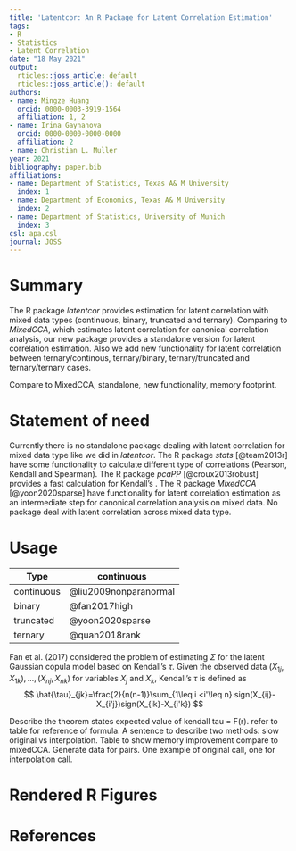 ```yaml
---
title: 'Latentcor: An R Package for Latent Correlation Estimation'
tags:
- R
- Statistics
- Latent Correlation
date: "18 May 2021"
output:
  rticles::joss_article: default
  rticles::joss_article(): default
authors:
- name: Mingze Huang
  orcid: 0000-0003-3919-1564
  affiliation: 1, 2
- name: Irina Gaynanova
  orcid: 0000-0000-0000-0000
  affiliation: 2
- name: Christian L. Muller
year: 2021
bibliography: paper.bib
affiliations:
- name: Department of Statistics, Texas A& M University
  index: 1
- name: Department of Economics, Texas A& M University
  index: 2
- name: Department of Statistics, University of Munich
  index: 3
csl: apa.csl
journal: JOSS
---
```


# Summary

The R package *latentcor* provides estimation for latent correlation with mixed data types (continuous, binary, truncated and ternary). Comparing to *MixedCCA*, which estimates latent correlation for canonical correlation analysis, our new package provides a standalone version for latent correlation estimation. Also we add new functionality for latent correlation between ternary/continous, ternary/binary, ternary/truncated and ternary/ternary cases.


Compare to MixedCCA, standalone, new functionality, memory footprint.

# Statement of need
Currently there is no standalone package dealing with latent correlation for mixed data type like we did in *latentcor*. The R package *stats* [@team2013r] have some functionality to calculate different type of correlations (Pearson, Kendall and Spearman). The R package *pcaPP* [@croux2013robust] provides a fast calculation for Kendall's \tau. The R package *MixedCCA* [@yoon2020sparse] have functionality for latent correlation estimation as an intermediate step for canonical correlation analysis on mixed data.
No package deal with latent correlation across mixed data type.

# Usage
 
 |Type | continuous | binary | truncated | ternary |
|-----|----------|
|continuous | @liu2009nonparanormal | @fan2017high | @yoon2020sparse | @quan2018rank |
|binary | @fan2017high | @fan2017high | @yoon2020sparse | @quan2018rank |
|truncated | @yoon2020sparse | @yoon2020sparse | @yoon2020sparse | This paper |
|ternary | @quan2018rank | @quan2018rank | This paper | @quan2018rank |
 
Fan et al. (2017) considered the problem of estimating $\Sigma$ for the latent Gaussian copula model based on Kendall's $\tau$. Given the observed data $(X_{1j}, X_{1k}), ..., (X_{nj}, X_{nk})$ for variables $X_{j}$ and $X_{k}$, Kendall's $\tau$ is defined as
$$
\hat{\tau}_{jk}=\frac{2}{n(n-1)}\sum_{1\leq i <i'\leq n} sign(X_{ij}-X_{i'j})sign(X_{ik}-X_{i'k})
$$

 Describe the theorem states expected value of kendall tau = F(r). refer to table for reference of formula.
 A sentence to describe two methods: slow original vs interpolation.
 Table to show memory improvement compare to mixedCCA.
 Generate data for pairs.
 One example of original call, one for interpolation call.

# Rendered R Figures

# References

